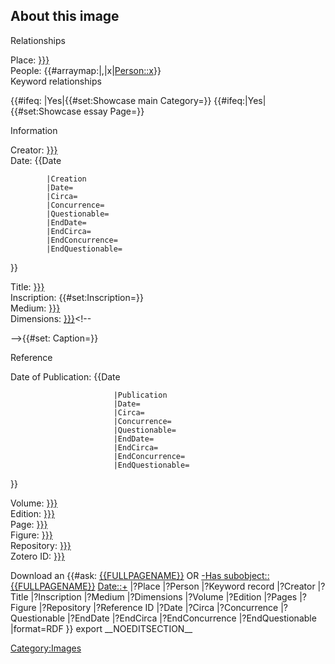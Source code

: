 <includeonly><div class="about-image-section">
== About this image ==
<div id="image-all" class="card-group my-2">
<div id="image-relationships" class="card text-dark bg-light">
<div class="card-header">Relationships</div>
<div class="card-body">
<div class="card-text">
;Place: [[Place::{{{Place|}}}]]
;People: {{#arraymap:{{{People|}}}|,|x|[[Person::x]]}}
;Keyword relationships
{{{Keyword relationships|}}}<!-- showcases
-->{{#ifeq:{{{Showcase main|}}} |Yes|{{#set:Showcase main Category={{{Showcase main Category|}}}}}<!--
-->{{#ifeq:{{{Showcase essay|}}}|Yes|{{#set:Showcase essay Page={{{Showcase essay Page|}}}}}
</div>
</div>
</div>
<div id="image-information" class="card text-dark bg-light">
<div class="card-header">Information</div>
<div class="card-body">
<div class="card-text">
;Creator: [[Creator::{{{Creator|}}}]]
;Date: {{Date
         |Creation
         |Date={{{Creation Date|}}}
         |Circa={{{Creation Circa|}}}
         |Concurrence={{{Creation Concurrence|}}}
         |Questionable={{{Creation Questionable|}}}
         |EndDate={{{Creation Date End|}}}
         |EndCirca={{{Creation Circa End|}}}
         |EndConcurrence={{{Creation Concurrence End|}}}
         |EndQuestionable={{{Creation Questionable End|}}}
}}
;Title: [[Title::{{{Title|}}}]]
;Inscription: {{#set:Inscription={{{Inscription|}}}}}{{{Inscription|}}}
;Medium: [[Medium::{{{Medium|}}}]]
;Dimensions: [[Dimensions::{{{Dimensions|}}}]]<!--
-->{{#set: Caption={{{Caption|}}}}} 
</div>
</div>
</div>
<div id="image-reference" class="card text-dark bg-light">
<div class="card-header">Reference</div>
<div class="card-body">
<div class="card-text">
;Date of Publication: {{Date
                        |Publication
                        |Date={{{Publication Date|}}}
                        |Circa={{{Publication Circa|}}}
                        |Concurrence={{{Publication Concurrence|}}}
                        |Questionable={{{Publication Questionable|}}}
                        |EndDate={{{Publication Date End|}}}
                        |EndCirca={{{Publication Circa End|}}}
                        |EndConcurrence={{{Publication Concurrence End|}}}
                        |EndQuestionable={{{Publication Questionable End|}}}
}}
;Volume: [[Volume::{{{Volume|}}}]]
;Edition: [[Edition::{{{Edition|}}}]]
;Page: [[Pages::{{{Page|}}}]]
;Figure: [[Figure::{{{Figure|}}}]]
;Repository: [[Repository::{{{Repository|}}}]]
;Zotero ID: [[Reference ID::{{{Reference ID|}}}]]
</div>
</div>
</div>
</div>
</div><!--- /about-image-section -->
Download an {{#ask:
[[{{FULLPAGENAME}}]] OR [[-Has subobject::{{FULLPAGENAME}}]] [[Date::+]]
|?Place
|?Person
|?Keyword record
|?Creator
|?Title
|?Inscription
|?Medium
|?Dimensions
|?Volume
|?Edition
|?Pages
|?Figure
|?Repository
|?Reference ID
|?Date
|?Circa
|?Concurrence
|?Questionable
|?EndDate
|?EndCirca
|?EndConcurrence
|?EndQuestionable
|format=RDF
}} export
[[Category:Images]]__NOEDITSECTION__
</includeonly>
